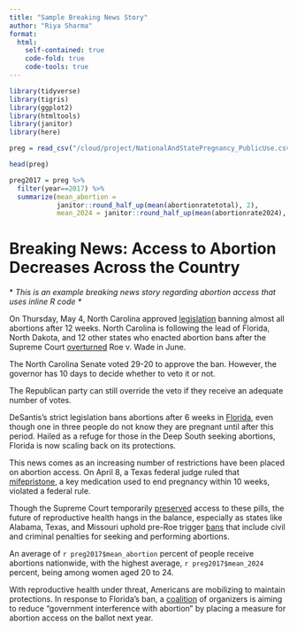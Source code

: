 ```yaml
---
title: "Sample Breaking News Story"
author: "Riya Sharma"
format:
  html:
    self-contained: true
    code-fold: true
    code-tools: true
---
```


```r

library(tidyverse)
library(tigris)
library(ggplot2)
library(htmltools)
library(janitor)
library(here)

```

```r

preg = read_csv("/cloud/project/NationalAndStatePregnancy_PublicUse.csv")

head(preg)

```

```r
preg2017 = preg %>% 
  filter(year==2017) %>%
  summarize(mean_abortion =
            janitor::round_half_up(mean(abortionratetotal), 2),
            mean_2024 = janitor::round_half_up(mean(abortionrate2024), 2))
```

# Breaking News: Access to Abortion Decreases Across the Country

\* *This is an example breaking news story regarding abortion access that uses inline R code \**

On Thursday, May 4, North Carolina approved [legislation](https://www.nytimes.com/2023/05/04/us/abortion-ban-north-carolina.html?searchResultPosition=4) banning almost all abortions after 12 weeks. North Carolina is following the lead of Florida, North Dakota, and 12 other states who enacted abortion bans after the Supreme Court [overturned](https://www.nytimes.com/interactive/2022/06/24/us/politics/supreme-court-dobbs-jackson-analysis-roe-wade.html) Roe v. Wade in June.

The North Carolina Senate voted 29-20 to approve the ban. However, the governor has 10 days to decide whether to veto it or not.

The Republican party can still override the veto if they receive an adequate number of votes.

DeSantis's strict legislation bans abortions after 6 weeks in [Florida](https://www.nytimes.com/2023/04/13/us/florida-six-week-abortion-ban.html?searchResultPosition=32), even though one in three people do not know they are pregnant until after this period. Hailed as a refuge for those in the Deep South seeking abortions, Florida is now scaling back on its protections.

This news comes as an increasing number of restrictions have been placed on abortion access. On April 8, a Texas federal judge ruled that [mifepristone](https://www.fda.gov/drugs/postmarket-drug-safety-information-patients-and-providers/questions-and-answers-mifepristone-medical-termination-pregnancy-through-ten-weeks-gestation), a key medication used to end pregnancy within 10 weeks, violated a federal rule.

Though the Supreme Court temporarily [preserved](https://www.cbsnews.com/news/supreme-court-abortion-pill-access-mifepristone/) access to these pills, the future of reproductive health hangs in the balance, especially as states like Alabama, Texas, and Missouri uphold pre-Roe trigger [bans](https://reproductiverights.org/maps/abortion-laws-by-state/) that include civil and criminal penalties for seeking and performing abortions.

An average of `r preg2017$mean_abortion` percent of people receive abortions nationwide, with the highest average, `r preg2017$mean_2024` percent, being among women aged 20 to 24.

With reproductive health under threat, Americans are mobilizing to maintain protections. In response to Florida's ban, a [coalition](https://www.nytimes.com/2023/05/05/us/politics/florida-abortion-ballot-ban-six-weeks.html?searchResultPosition=7) of organizers is aiming to reduce "government interference with abortion" by placing a measure for abortion access on the ballot next year.
